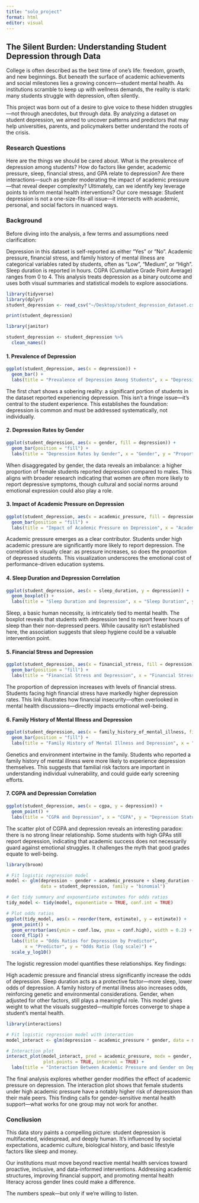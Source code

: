 ```yaml
---
title: "solo_project"
format: html
editor: visual
---
```

## The Silent Burden: Understanding Student Depression through Data {.unnumbered}

College is often described as the best time of one’s life: freedom, growth, and new beginnings. But beneath the surface of academic achievements and social milestones lies a growing concern—student mental health. As institutions scramble to keep up with wellness demands, the reality is stark: many students struggle with depression, often silently.

This project was born out of a desire to give voice to these hidden struggles—not through anecdotes, but through data. By analyzing a dataset on student depression, we aimed to uncover patterns and predictors that may help universities, parents, and policymakers better understand the roots of the crisis.

### Research Questions {.unnumbered}

Here are the things we should be cared about.
What is the prevalence of depression among students?
How do factors like gender, academic pressure, sleep, financial stress, and GPA relate to depression?
Are there interactions—such as gender moderating the impact of academic pressure—that reveal deeper complexity?
Ultimately, can we identify key leverage points to inform mental health interventions?
Our core message: Student depression is not a one-size-fits-all issue—it intersects with academic, personal, and social factors in nuanced ways.

### Background {.unnumbered}

Before diving into the analysis, a few terms and assumptions need clarification:

Depression in this dataset is self-reported as either "Yes" or "No".
Academic pressure, financial stress, and family history of mental illness are categorical variables rated by students, often as "Low", "Medium", or "High".
Sleep duration is reported in hours.
CGPA (Cumulative Grade Point Average) ranges from 0 to 4.
This analysis treats depression as a binary outcome and uses both visual summaries and statistical models to explore associations.


```r
library(tidyverse)
library(dplyr)
student_depression <- read_csv("~/Desktop/student_depression_dataset.csv")

print(student_depression)
```

```r

library(janitor)

student_depression <- student_depression %>%
  clean_names()
```

#### 1. Prevalence of Depression {.unnumbered}
```r
ggplot(student_depression, aes(x = depression)) +
  geom_bar() +
  labs(title = "Prevalence of Depression Among Students", x = "Depression Status", y = "Count")
```

The first chart shows a sobering reality: a significant portion of students in the dataset reported experiencing depression. This isn’t a fringe issue—it’s central to the student experience. This establishes the foundation: depression is common and must be addressed systematically, not individually.


#### 2. Depression Rates by Gender {.unnumbered}
```r
ggplot(student_depression, aes(x = gender, fill = depression)) +
  geom_bar(position = "fill") +
  labs(title = "Depression Rates by Gender", x = "Gender", y = "Proportion")
```

When disaggregated by gender, the data reveals an imbalance: a higher proportion of female students reported depression compared to males. This aligns with broader research indicating that women are often more likely to report depressive symptoms, though cultural and social norms around emotional expression could also play a role.


#### 3. Impact of Academic Pressure on Depression {.unnumbered}
```r
ggplot(student_depression, aes(x = academic_pressure, fill = depression)) +
  geom_bar(position = "fill") +
  labs(title = "Impact of Academic Pressure on Depression", x = "Academic Pressure Level", y = "Proportion")
```

Academic pressure emerges as a clear contributor. Students under high academic pressure are significantly more likely to report depression. The correlation is visually clear: as pressure increases, so does the proportion of depressed students. This visualization underscores the emotional cost of performance-driven education systems.


#### 4. Sleep Duration and Depression Correlation {.unnumbered}
```r
ggplot(student_depression, aes(x = sleep_duration, y = depression)) +
  geom_boxplot() +
  labs(title = "Sleep Duration and Depression", x = "Sleep Duration", y = "Depression Status")
```

Sleep, a basic human necessity, is intricately tied to mental health. The boxplot reveals that students with depression tend to report fewer hours of sleep than their non-depressed peers. While causality isn’t established here, the association suggests that sleep hygiene could be a valuable intervention point.


#### 5. Financial Stress and Depression {.unnumbered}
```r
ggplot(student_depression, aes(x = financial_stress, fill = depression)) +
  geom_bar(position = "fill") +
  labs(title = "Financial Stress and Depression", x = "Financial Stress Level", y = "Proportion")
```

The proportion of depression increases with levels of financial stress. Students facing high financial stress have markedly higher depression rates. This link illustrates how financial insecurity—often overlooked in mental health discussions—directly impacts emotional well-being.


#### 6. Family History of Mental Illness and Depression {.unnumbered}
```r
ggplot(student_depression, aes(x = family_history_of_mental_illness, fill = depression)) +
  geom_bar(position = "fill") +
  labs(title = "Family History of Mental Illness and Depression", x = "Family History", y = "Proportion")
```

Genetics and environment intertwine in the family. Students who reported a family history of mental illness were more likely to experience depression themselves. This suggests that familial risk factors are important in understanding individual vulnerability, and could guide early screening efforts.


#### 7. CGPA and Depression Correlation {.unnumbered}
```r
ggplot(student_depression, aes(x = cgpa, y = depression)) +
  geom_point() +
  labs(title = "CGPA and Depression", x = "CGPA", y = "Depression Status")
```

The scatter plot of CGPA and depression reveals an interesting paradox: there is no strong linear relationship. Some students with high GPAs still report depression, indicating that academic success does not necessarily guard against emotional struggles. It challenges the myth that good grades equate to well-being.


```r

library(broom)

# Fit logistic regression model
model <- glm(depression ~ gender + academic_pressure + sleep_duration + financial_stress + cgpa + family_history_of_mental_illness,
             data = student_depression, family = "binomial")

# Get tidy summary and exponentiate estimates for odds ratios
tidy_model <- tidy(model, exponentiate = TRUE, conf.int = TRUE)

# Plot odds ratios
ggplot(tidy_model, aes(x = reorder(term, estimate), y = estimate)) +
  geom_point() +
  geom_errorbar(aes(ymin = conf.low, ymax = conf.high), width = 0.2) +
  coord_flip() +
  labs(title = "Odds Ratios for Depression by Predictor",
       x = "Predictor", y = "Odds Ratio (log scale)") +
  scale_y_log10()


```

The logistic regression model quantifies these relationships. Key findings:

High academic pressure and financial stress significantly increase the odds of depression.
Sleep duration acts as a protective factor—more sleep, lower odds of depression.
A family history of mental illness also increases odds, reinforcing genetic and environmental considerations.
Gender, when adjusted for other factors, still plays a meaningful role.
This model gives weight to what the visuals suggested—multiple forces converge to shape a student’s mental health.



```r


library(interactions)

# Fit logistic regression model with interaction
model_interact <- glm(depression ~ academic_pressure * gender, data = student_depression, family = "binomial")

# Interaction plot
interact_plot(model_interact, pred = academic_pressure, modx = gender,
              plot.points = TRUE, interval = TRUE) +
  labs(title = "Interaction Between Academic Pressure and Gender on Depression")


```

The final analysis explores whether gender modifies the effect of academic pressure on depression. The interaction plot shows that female students under high academic pressure have a notably higher risk of depression than their male peers. This finding calls for gender-sensitive mental health support—what works for one group may not work for another.


### Concliusion {.unnumbered}

This data story paints a compelling picture: student depression is multifaceted, widespread, and deeply human. It's influenced by societal expectations, academic culture, biological history, and basic lifestyle factors like sleep and money.

Our institutions must move beyond reactive mental health services toward proactive, inclusive, and data-informed interventions. Addressing academic structures, improving financial support, and promoting mental health literacy across gender lines could make a difference.

The numbers speak—but only if we’re willing to listen.


